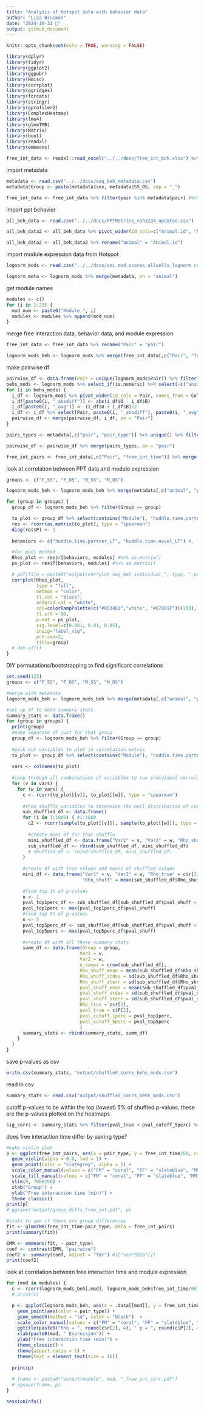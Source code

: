 ```yaml
---
title: "Analysis of Hotspot data with behavior data"
author: "Liza Brusman"
date: "2024-10-31 👻"
output: github_document
---
```


```r
knitr::opts_chunk$set(echo = TRUE, warning = FALSE)
```

```r
library(dplyr)
library(tidyr)
library(ggplot2)
library(ggpubr)
library(Hmisc)
library(corrplot)
library(ggridges)
library(forcats)
library(stringr)
library(gprofiler2)
library(ComplexHeatmap)
library(lme4)
library(glmmTMB)
library(Matrix)
library(boot)
library(readxl)
library(emmeans)
```

```r
free_int_data <- readxl::read_excel("../../docs/free_int_beh.xlsx") %>% rename("free_int_time" = "Total Duration(Second)") %>% filter(pair != "4918x4967")
```

import metadata
```r
metadata <- read.csv("../../docs/seq_beh_metadata.csv")
metadata$Group <- paste(metadata$sex, metadata$SS_OS, sep = "_")

free_int_data <- free_int_data %>% filter(pair %in% metadata$pair) #%>% merge(metadata, on = "pair")
```

import ppt behavior
```r
all_beh_data <- read.csv("../../docs/PPTMetrics_coh1234_updated.csv")

all_beh_data2 <- all_beh_data %>% pivot_wider(id_cols=c("Animal.id", "Pair", "Treatment", "Sex", "Color"), names_from="Timepoint", values_from=c(16:24))

all_beh_data2 <- all_beh_data2 %>% rename("animal" = "Animal.id")
```

import module expression data from Hotspot
```r
lognorm_mods <- read.csv("../../docs/ani_mod_scores_allcells_lognorm_counts.csv") %>% merge(all_beh_data2, on = "animal") %>% filter(animal != "4967")

lognorm_meta <- lognorm_mods %>% merge(metadata, on = "animal")
```

get module names
```r
modules <- c()
for (i in 1:23) {
  mod_num <- paste0("Module.", i)
  modules <- modules %>% append(mod_num)
}
```

merge free interaction data, behavior data, and module expression
```r
free_int_data <- free_int_data %>% rename("Pair" = "pair")

lognorm_mods_beh <- lognorm_mods %>% merge(free_int_data[,c("Pair", "free_int_time")], on = "Pair") %>% merge(metadata, on = "animal")
```

make pairwise df
```r
pairwise_df <- data.frame(Pair = unique(lognorm_mods$Pair)) %>% filter(Pair != "4918x4967")
behs_mods <- lognorm_mods %>% select_if(is.numeric) %>% select(-c("animal")) %>% colnames()
for (i in behs_mods) {
  i_df <- lognorm_mods %>% pivot_wider(id_cols = Pair, names_from = Color, values_from = i)
  i_df[paste0(i, "_absdiff")] <- abs(i_df$O - i_df$B)
  i_df[paste0(i, "_avg")] <- (i_df$O + i_df$B)/2
  i_df <- i_df %>% select(Pair, paste0(i, "_absdiff"), paste0(i, "_avg"))
  pairwise_df <- merge(pairwise_df, i_df, on = "Pair")
}

pairs_types <- metadata[,c("pair", "pair_type")] %>% unique() %>% filter(pair != "4918x4967") %>% rename("Pair" = "pair")

pairwise_df <- pairwise_df %>% merge(pairs_types, on = "pair")

free_int_pairs <- free_int_data[,c("Pair", "free_int_time")] %>% merge(pairwise_df, on = "pair") # 

```

look at correlation between PPT data and module expression
```r
groups <- c("F_SS", "F_OS", "M_SS", "M_OS")

lognorm_mods_beh <- lognorm_mods_beh %>% merge(metadata[,c("animal", "pair_type", "SS_OS", "Group")], on = "animal")

for (group in groups) {
  group_df <- lognorm_mods_beh %>% filter(Group == group)

  to_plot <- group_df %>% select(contains("Module"), "huddle.time.partner_LT", "huddle.time.novel_LT")
  res <- rcorr(as.matrix(to_plot), type = "spearman")
  diag(res$P) <- 1
  
  behaviors <- c("huddle.time.partner_LT", "huddle.time.novel_LT") #, "percent.phuddle_LT" huddle.time.partner_LT", "huddle.time.novel_LT "free_int_time", 

  #for padj method
  Rhos_plot <- res$r[behaviors, modules] #%>% as.matrix()
  ps_plot <- res$P[behaviors, modules] #%>% as.matrix()

  # pdf(file = paste0("output/corrplot_seq_beh_individual_", type, ".pdf"), width = 12, height = 6)
  corrplot(Rhos_plot, 
           type = "full",
           method = "color",
           tl.col = "black", 
           addgrid.col = "white",
           col=colorRampPalette(c("#053061","white", "#67001F"))(200),
           tl.srt = 90,
           p.mat = ps_plot,
           sig.level=c(0.001, 0.01, 0.05),
           insig="label_sig",
           pch.cex=2,
           title=group)
  # dev.off()
}
```

DIY permutations/bootstrapping to find significant correlations
```r
set.seed(123)
groups <- c("F_SS", "F_OS", "M_SS", "M_OS")

#merge with metadata
lognorm_mods_beh <- lognorm_mods_beh %>% merge(metadata[,c("animal", "pair_type", "SS_OS", "Group")], on = "animal")

#set up df to hold summary stats
summary_stats <- data.frame()
for (group in groups) {
  print(group)
  #make separate df just for that group
  group_df <- lognorm_mods_beh %>% filter(Group == group)
  
  #pick out variables to plot in correlation matrix
  to_plot <- group_df %>% select(contains("Module"), "huddle.time.partner_LT", "huddle.time.novel_LT", "free_int_time")
  
  vars <- colnames(to_plot)
  
  #loop through all combinations of variables to run individual correlations
  for (v in vars) {
    for (w in vars) {
      c <- rcorr(to_plot[[v]], to_plot[[w]], type = "spearman")
      
      #then shuffle variables to determine the null distribution of correlations
      sub_shuffled_df <- data.frame()
      for (i in 1:1000) { #1:1000
        c2 <- rcorr(sample(to_plot[[v]]), sample(to_plot[[w]]), type = "spearman")
        
        #create mini df for that shuffle
        mini_shuffled_df <- data.frame("Var1" = v, "Var2" = w, "Rho_shuff" = c2$r[2], "pval_shuff" = c2$P[2], "n_iter" = i, "Group" = group)
        sub_shuffled_df <- rbind(sub_shuffled_df, mini_shuffled_df)
        # shuffled_df <- rbind(shuffled_df, mini_shuffled_df)
      }
      
      #create df with true values and means of shuffled values
      mini_df <- data.frame("Var1" = v, "Var2" = w, "Rho_true" = c$r[2], "pval_true" = c$P[2], 
                            "Rho_shuff" = mean(sub_shuffled_df$Rho_shuff), "pval_shuff" = mean(sub_shuffled_df$pval_shuff))
      
      #find top 1% of p-values
      n <- 1
      pval_top1perc_df <- sub_shuffled_df[sub_shuffled_df$pval_shuff < quantile(sub_shuffled_df$pval_shuff, prob=0.01),]
      pval_top1perc <- max(pval_top1perc_df$pval_shuff)
      #find top 5% of p-values
      n <- 5
      pval_top5perc_df <- sub_shuffled_df[sub_shuffled_df$pval_shuff < quantile(sub_shuffled_df$pval_shuff, prob=0.05),]
      pval_top5perc <- max(pval_top5perc_df$pval_shuff)
      
      #create df with all these summary stats
      summ_df <- data.frame(Group = group,
                           Var1 = v,
                           Var2 = w,
                           n_samps = nrow(sub_shuffled_df),
                           Rho_shuff_mean = mean(sub_shuffled_df$Rho_shuff),
                           Rho_shuff_stdev = sd(sub_shuffled_df$Rho_shuff),
                           Rho_shuff_sterr = sd(sub_shuffled_df$Rho_shuff)/sqrt(nrow(sub_shuffled_df)),
                           pval_shuff_mean = mean(sub_shuffled_df$pval_shuff),
                           pval_shuff_stdev = sd(sub_shuffled_df$pval_shuff),
                           pval_shuff_sterr = sd(sub_shuffled_df$pval_shuff)/sqrt(nrow(sub_shuffled_df)),
                           Rho_true = c$r[2],
                           pval_true = c$P[2],
                           pval_cutoff_1perc = pval_top1perc,
                           pval_cutoff_5perc = pval_top5perc
                           )
      summary_stats <- rbind(summary_stats, summ_df)
    }
  }
}

```

save p-values as csv
```r
write.csv(summary_stats, "output/shuffled_corrs_behs_mods.csv")
```

read in csv
```r
summary_stats <- read.csv("output/shuffled_corrs_behs_mods.csv")
```


cutoff p-values to be within the top (lowest) 5% of shuffled p-values. these are the p-values plotted on the heatmaps
```r
sig_corrs <- summary_stats %>% filter(pval_true < pval_cutoff_5perc) %>% filter(Var1 == "huddle.time.partner_LT" | Var1 == "huddle.time.novel_LT") %>% filter(Var1 != Var2)
```


does free interaction time differ by pairing type?
```r
#make violin plot
p <- ggplot(free_int_pairs, aes(x = pair_type, y = free_int_time/60, color = pair_type, fill = pair_type)) + 
  geom_violin(alpha = 0.8, lwd = 1) + 
  geom_point(color = "slategrey", alpha = 1) + 
  scale_color_manual(values = c("FM" = "coral", "FF" = "slateblue", "MM" = "#1B9E77")) +
  scale_fill_manual(values = c("FM" = "coral", "FF" = "slateblue", "MM" = "#1B9E77")) +
  ylim(0, 7000/60) +
  xlab("Group") +
  ylab("Free interaction time (min)") +
  theme_classic()
print(p)
# ggsave("output/group_diffs_free_int.pdf", p)

#stats to see if there are group differences
fit <- glmmTMB(free_int_time~pair_type, data = free_int_pairs)
print(summary(fit))

EMM <- emmeans(fit, ~ pair_type)
coef <- contrast(EMM, "pairwise")
coef2 <- summary(coef, adjust = "fdr") #[["sex*SSOS"]])
print(coef2)
```




look at correlation between free interaction time and module expression
```r
for (mod in modules) {
  c <- rcorr(lognorm_mods_beh[,mod], lognorm_mods_beh$free_int_time/60, type = "spearman")
  # print(c)

  p <- ggplot(lognorm_mods_beh, aes(x = .data[[mod]], y = free_int_time/60)) + 
    geom_point(aes(color = pair_type)) + 
    geom_smooth(method = "lm", color = "black")  +
    scale_color_manual(values = c("FM" = "coral", "FF" = "slateblue", "MM" = "#1B9E77")) +
    ggtitle(paste0("Rho = ", round(c$r[2], 4), " p = ", round(c$P[2], 4))) +
    xlab(paste0(mod, " Expression")) +
    ylab("Free interaction time (min)") +
    theme_classic() +
    theme(aspect.ratio = 1) +
    theme(text = element_text(size = 16))
  
  print(p)
  
  # fname <- paste0("output/module", mod, "_free_int_corr.pdf")
  # ggsave(fname, p)
}


```
```r
sessionInfo()
```

